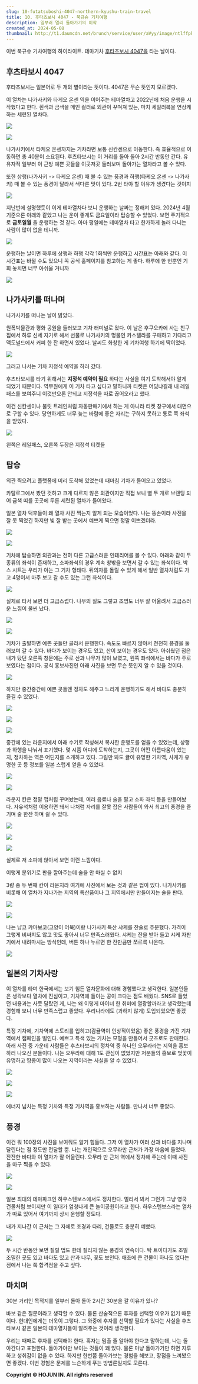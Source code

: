 ```yaml
---
slug: 10-futatsuboshi-4047-northern-kyushu-train-travel
title: 10. 후타츠보시 4047 - 북규슈 기차여행
description: 일부러 멀리 돌아가기의 미학
created_at: 2024-05-08
thumbnail: http://t1.daumcdn.net/brunch/service/user/aVyy/image/ntlffpk1qiDv3aNACpioG4piORw.HEIC
---
```


이번 북규슈 기차여행의 하이라이트. 테마기차 [후타츠보시 4047을](https://www.jrkyushu.co.jp/korean/train/two_stars4047.html) 타는 날이다.

## **후츠타보시 4047**

후타츠보시는 일본어로 두 개의 별이라는 뜻이다. 4047은 무슨 뜻인지 모르겠다.

이 열차는 나가사키와 타게오 온센 역을 이어주는 테마열차고 2022년에 처음 운행을 시작했다고 한다. 흰색과 금색을 메인 컬러로 외관이
꾸며져 있는, 마치 세일러복을 연상케 하는 세련된 열차다.

![](http://t1.daumcdn.net/brunch/service/user/aVyy/image/6jjj3axVXRWUIU8BIN9fH3-L4mc.PNG)

![](http://t1.daumcdn.net/brunch/service/user/aVyy/image/MM_Ppk4ebgpmMOL2PBow12209o4.heic)

나가사키에서 타케오 온센까지는 기차라면 보통 신칸센으로 이동한다. 즉 효율적으로 이동하면 총 40분이 소요된다. 후츠타보시는 이 거리를 돌아
돌아 2시간 반동안 간다. 유유자적 일부러 이 근방 예쁜 곳들을 이곳저곳 둘러보며 돌아가는 열차라고 볼 수 있다.

또한 상행(나가사키 -> 타케오 온센) 때 볼 수 있는 풍경과 하행(타케오 온센 -> 나가사키) 때 볼 수 있는 풍경이 달라서 색다른 맛이
있다. 2번 타야 할 이유가 생겼다는 것이지

![](http://t1.daumcdn.net/brunch/service/user/aVyy/image/X-5LPNzwiJfOAuUXcsKiSN00vGM.png)

지난번에 설명했듯이 이게 테마열차다 보니 운행하는 날짜는 정해져 있다. 2024년 4월 기준으론 아래와 같았고 나는 운이 좋게도 금요일이라
탑승할 수 있었다. 보면 주기적으로 **금토일월** 을 운행하는 것 같다. 아마 평일에는 테마열차 타고 한가하게 놀러 다니는 사람이 많이
없을 테니까.

![](http://t1.daumcdn.net/brunch/service/user/aVyy/image/unPOUXrcUG2uufAXNGdjmxH8WDY.png)

운행하는 날이면 하루에 상행과 하행 각각 1회씩만 운행하고 시간표는 아래와 같다. 이 시간표는 바뀔 수도 있으니 꼭 공식 홈페이지를 참고하는
게 좋다. 하루에 한 번뿐인 기회 놓치면 너무 아쉬울 거니까

![](http://t1.daumcdn.net/brunch/service/user/aVyy/image/N2d4A2UcRZNF_1E576xMHqiI2YM.png)

## **나가사키를 떠나며**

나가사키를 떠나는 날이 밝았다.

원폭박물관과 평화 공원을 둘러보고 기차 터미널로 왔다. 이 날은 후쿠오카에 사는 친구집에서 하루 신세 지기로 해서 선물로 나가사키의 명물인
카스텔라를 구매하고 기다리고 맥도널드에서 커피 한 잔 하면서 있었다. 날씨도 화창한 게 기차여행 하기에 딱이었다.

![](http://t1.daumcdn.net/brunch/service/user/aVyy/image/8ItrELn9vE1XKUI9FfxFzqmqPGA.HEIC)

그러고 나서는 기차 지정석 예약을 하러 갔다.

후츠타보시를 타기 위해서는 **지정석 예약이 필요** 하다는 사실을 여기 도착해서야 알게 되었기 때문이다. 역무원에게 이 기차 타고 싶다고
말하니까 티켓은 어딨냐길래 내 레일패스를 보여주니 이것만으론 안되고 지정석을 따로 끊어오라고 했다.

이건 신칸센이나 불릿 트레인처럼 자동판매기에서 하는 게 아니라 티켓 창구에서 대면으로 구할 수 있다. 당연하게도 너무 늦는 바람에 좋은
자리는 구하지 못하고 통로 쪽 좌석을 받았다.

![](http://t1.daumcdn.net/brunch/service/user/aVyy/image/6BhhA86uzpBdDowKP7Y3kTNk05A.HEIC)

왼쪽은 레일패스, 오른쪽 두장은 지정석 티켓들

## **탑승**

외관 찍으려고 플랫폼에 미리 도착해 있었는데 때마침 기차가 들어오고 있었다.

카탈로그에서 봤던 것하고 크게 다르지 않은 외관이지만 직접 보니 별 두 개로 브랜딩 되어 금색 띠를 곳곳에 두른 세련된 열차가 들어왔다.

일본 열차 덕후들이 왜 열차 사진 찍는지 알게 되는 모습이었다. 나는 똥손이라 사진을 잘 못 찍었긴 하지만 빛 잘 받는 곳에서 예쁘게 찍으면
정말 이쁘겠더라.

![](http://t1.daumcdn.net/brunch/service/user/aVyy/image/aVO32Fxhu0-c3g65bP7zhLoiWMU.HEIC)

![](http://t1.daumcdn.net/brunch/service/user/aVyy/image/b2UMHwDvPW6z_d0Jtblrx4fNoAY.heic)

기차에 탑승하면 외관과는 전혀 다른 고급스러운 인테리어를 볼 수 있다. 아래와 같이 두 종류의 좌석이 존재하고, 소파좌석의 경우 계속 창밖을
보면서 갈 수 있는 좌석이다. 박스 시트는 우리가 아는 그 기차 형태다. 뒤의자를 돌릴 수 있게 해서 일반 열차처럼도 가고 4명이서 마주
보고 갈 수도 있는 그런 좌석이다.

![](http://t1.daumcdn.net/brunch/service/user/aVyy/image/6qb_QtYY44dHpUKkLiEg9Z_8X8Q.png)

실제로 타서 보면 더 고급스럽다. 나무의 질도 그렇고 조명도 너무 잘 어울려서 고급스러운 느낌이 물씬 났다.

![](http://t1.daumcdn.net/brunch/service/user/aVyy/image/zOxg4TLVJzkCpcJc_wRWYrwr-t4.HEIC)

![](http://t1.daumcdn.net/brunch/service/user/aVyy/image/iQhns9f2HQylrMRhlnRCt3ZKXp0.HEIC)

기차가 출발하면 예쁜 곳들만 골라서 운행한다. 속도도 빠르지 않아서 천천히 풍경을 둘러보며 갈 수 있다. 바다가 보이는 경우도 있고, 산이
보이는 경우도 있다. 아쉬웠던 점은 내가 탔던 오른쪽 창문에는 주로 산과 나무가 많이 보였고, 왼쪽 좌석에서는 바다가 주로 보였다는 점이다.
공식 홍보사진인 아래 사진을 보면 무슨 뜻인지 알 수 있을 것이다.

![](http://t1.daumcdn.net/brunch/service/user/aVyy/image/R_Hy0bfmhR6uRju3bZir8xMjheo.png)

하지만 중간중간에 예쁜 곳들엔 정차도 해주고 느리게 운행하기도 해서 바다도 충분히 즐길 수 있었다.

![](http://t1.daumcdn.net/brunch/service/user/aVyy/image/F_i4PiyWWNX6f_vDWonL5MbDkKE.heic)

![](http://t1.daumcdn.net/brunch/service/user/aVyy/image/E3_u3VXqjsdPavR2KJe9OVUETss.HEIC)

![](http://t1.daumcdn.net/brunch/service/user/aVyy/image/Dt6jfI6DKM45VULaePKRuxaAQik.HEIC)

중간에 있는 라운지에서 아래 수기로 작성해서 복사한 운행도를 얻을 수 있었는데, 상행과 하행을 나눠서 표기했다. 몇 시쯤 어디에 도착하는지,
그곳이 어떤 아름다움이 있는지, 정차하는 역은 어딘지를 소개하고 있다. 그림만 봐도 귤이 유명한 기차역, 사케가 유명한 곳 등 정보를 일본
스럽게 얻을 수 있었다.

![](http://t1.daumcdn.net/brunch/service/user/aVyy/image/FhH3KzPHmr4Z6kQx2n-I5Rym6y8.heic)

![](http://t1.daumcdn.net/brunch/service/user/aVyy/image/6HTaLds4xUwD7mjERLZzTrKa2Pw.heic)

라운지 칸은 정말 펍처럼 꾸며놨는데, 여러 음료나 술을 팔고 소파 좌석 등을 만들어놨다. 자유석처럼 이용하면 돼서 나처럼 자리를 잘못 잡은
사람들이 와서 최고의 풍경을 즐기며 술 한잔 하며 쉴 수 있다.

![](http://t1.daumcdn.net/brunch/service/user/aVyy/image/YH0RnjtiYNYOGA8htWgm82jjxhM.HEIC)

![](http://t1.daumcdn.net/brunch/service/user/aVyy/image/UYaCF3W3k9pfj9nueiVXaiGHTPU.HEIC)

![](http://t1.daumcdn.net/brunch/service/user/aVyy/image/a2THDbowgafuN8XdSNs1AssPoME.HEIC)

실제로 저 소파에 앉아서 보면 이런 느낌이다.

이렇게 분위기로 판을 깔아주는데 술을 안 마실 수 없지

3량 중 두 번째 칸이 라운지라 여기에 사진에서 보는 것과 같은 펍이 있다. 나가사키를 비롯해 이 열차가 지나가는 지역의 특산품이나 그
지역에서만 만들어지는 술을 판다.

![](http://t1.daumcdn.net/brunch/service/user/aVyy/image/GT2wE-9uJlPdp8riytX0dEs3d1c.HEIC)

![](http://t1.daumcdn.net/brunch/service/user/aVyy/image/e9mlwqgTE4eoWdR_d4e6w-tBTGQ.HEIC)

나는 냥코 캬마보코(고양이 어묵)이랑 나가사키 특산 샤케를 잔술로 주문했다. 가격이 그렇게 비싸지도 않고 맛도 좋아서 너무 만족스러웠다.
샤케는 잔을 받아 들고 샤케 자판기에서 내려마시는 방식인데, 버튼 하나 누르면 한 잔만큼만 쪼르륵 나온다.

![](http://t1.daumcdn.net/brunch/service/user/aVyy/image/uj8eskmy9A4FIdBcLHvBGEsx_o8.HEIC)

## **일본의 기차사랑**

이 열차를 타며 한국에서는 보기 힘든 열차문화에 대해 경험했다고 생각한다. 일본인들은 생각보다 열차에 진심이고, 기차역에 들이는 공이 크다는
점도 배웠다. SNS로 들었던 내용과는 사뭇 달랐던 게, 나는 왜 이렇게 마이너 한 취미에 열광할까라고 생각했는데 경험해 보니 너무
만족스럽고 좋았다. 우리나라에도 (과하지 않게) 도입되었으면 좋겠다.

특정 기차에, 기차역에 스토리를 입히고(감귤역이 인상적이었음) 좋은 풍경을 가진 기차역에서 캠페인을 벌인다. 예쁘고 특색 있는 기차는 모형을
만들어서 굿즈로도 판매한다. 아래 사진 중 가운데 사람들은 후츠타보시의 정차역 중 하나인 오무라라는 지역을 홍보하러 나오신 분들이다. 나는
오무라에 대해 1도 관심이 없었지만 저분들의 홍보로 벚꽃이 유명하고 땅콩이 많이 나오는 지역이라는 사실을 알 수 있었다.

![](http://t1.daumcdn.net/brunch/service/user/aVyy/image/1yWyaBXBusS7g_3LE2JZ-cZOduY.HEIC)

![](http://t1.daumcdn.net/brunch/service/user/aVyy/image/E2wQfwmyzM2QwLN_c8S4zyO0p44.HEIC)

![](http://t1.daumcdn.net/brunch/service/user/aVyy/image/SV-539zKrvTX56V8veDgx84Uqno.HEIC)

에너지 넘치는 특정 기차와 특정 기차역을 홍보하는 사람들. 만나서 너무 좋았다.

## **풍경**

이건 뭐 100장의 사진을 보여줘도 알기 힘들다. 그저 이 열차가 여러 산과 바다를 지나며 달린다는 점 정도만 전달할 뿐. 나는 개인적으로
오무라만 근처가 가장 마음에 들었다. 잔잔한 바다와 이 열차가 잘 어울린다. 오무라 만 근처 역에서 정차해 주는데 이때 사진을 마구 찍을 수
있다.

![](http://t1.daumcdn.net/brunch/service/user/aVyy/image/ihV8jkYLt7v1auxyPKdAkGE_v4c.HEIC)

![](http://t1.daumcdn.net/brunch/service/user/aVyy/image/9l9_pRRGXVjteSp0BS9zeMIu6Po.HEIC)

일본 최대의 테마파크인 하우스텐보스에서도 정차한다. 멀리서 봐서 그런가 그냥 영국 건물처럼 보이지만 이 일대가 엄청나게 큰 놀이공원이라고
한다. 하우스텐보스라는 열차가 따로 있어서 여기까지 상시 운행할 정도다.

내가 지나간 이 근처는 그 자체로 조경과 다리, 건물로도 충분히 예뻤다.

![](http://t1.daumcdn.net/brunch/service/user/aVyy/image/2gqvVqLq1BQxreBz1RB5uCjYeLg.HEIC)

두 시간 반동안 보면 질릴 법도 한데 질리지 않는 풍경의 연속이다. 탁 트이다가도 조밀조밀한 곳도 있고 바다도 있고 산과 나무, 꽃도
보인다. 애초에 큰 건물이 하나도 없다는 점에서 나는 쭉 합격점을 주고 싶다.

## **마치며**

30분 거리인 목적지를 일부러 돌아 돌아 2시간 30분을 갈 이유가 있나?

바보 같은 질문이라고 생각할 수 있다. 물론 산술적으론 후자를 선택할 이유가 없기 때문이다. 현대인에게는 더욱이 그렇다. 그 와중에 후자를
선택할 필요가 있다는 사실을 후츠타보시 같은 일본의 테마열차들이 알려주는 것이라 생각한다.

우리는 때때로 후자를 선택해야 한다. 혹자는 멈출 줄 알아야 한다고 말하는데, 나는 돌아간다고 표현한다. 돌아가야만 보이는 것들이 꽤 있다.
물론 마냥 돌아가기만 하면 지루하고 성취감이 없을 수 있다. 하지만 한번쯤 돌아가보는 경험을 해보고, 장점을 느껴봤으면 좋겠다. 이번 경험은
문제를 느슨하게 푸는 방법론일지도 모른다.


**Copyright © HOJUN IN. All rights reserved**
